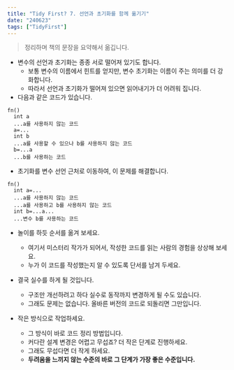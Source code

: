 ```yaml
---
title: "Tidy First? 7. 선언과 초기화를 함께 옮기기"
date: "240623"
tags: ["TidyFirst"]
---
```


> 정리하며 책의 문장을 요약해서 옮깁니다.

- 변수의 선언과 초기화는 종종 서로 떨어져 있기도 합니다.
  - 보통 변수의 이름에서 힌트를 얻지만, 변수 초기화는 이름이 주는 의미를 더 강화합니다.
  - 따라서 선언과 초기화가 떨어져 있으면 읽어내기가 더 어려워 집니다.
- 다음과 같은 코드가 있습니다.

```
fn()
  int a
  ...a를 사용하지 않는 코드
  a=...
  int b
  ...a를 사용할 수 있으나 b를 사용하지 않는 코드
  b=...a
  ...b를 사용하는 코드
```

- 초기화를 변수 선언 근처로 이동하여, 이 문제를 해결합니다.

```
fn()
  int a=...
  ...a를 사용하지 않는 코드
  ...a를 사용하고 b를 사용하지 않는 코드
  int b=...a...
  ...변수 b를 사용하는 코드
```

- 놀이를 하듯 순서를 옮겨 보세요.

  - 여기서 미스터리 작가가 되어서, 작성한 코드를 읽는 사람의 경험을 상상해 보세요.
  - 누가 이 코드를 작성했는지 알 수 있도록 단서를 남겨 두세요.

- 결국 실수를 하게 될 것입니다.

  - 구조만 개선하려고 하다 실수로 동작까지 변경하게 될 수도 있습니다.
  - 그래도 문제는 없습니다. 올바른 버전의 코드로 되돌리면 그만입니다.

- 작은 방식으로 작업하세요.
  - 그 방식이 바로 코드 정리 방법입니다.
  - 커다란 설계 변경은 어렵고 무섭죠? 더 작은 단계로 진행하세요.
  - 그래도 무섭다면 더 작게 하세요.
  - **두려움을 느끼지 않는 수준의 바로 그 단계가 가장 좋은 수준입니다.**
